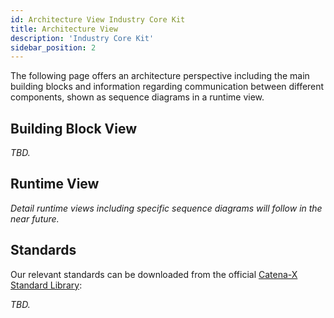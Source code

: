 ```yaml
---
id: Architecture View Industry Core Kit
title: Architecture View
description: 'Industry Core Kit'
sidebar_position: 2
---
```



The following page offers an architecture perspective including the main building blocks and information regarding communication between different components, shown as sequence diagrams in a runtime view.

## Building Block View

_TBD._

## Runtime View

_Detail runtime views including specific sequence diagrams will follow in the near future._

<!-- !Mandatory! -->
## Standards

Our relevant standards can be downloaded from the official [Catena-X Standard Library](https://catena-x.net/de/standard-library):

_TBD._

<Notice components={props.components} />
